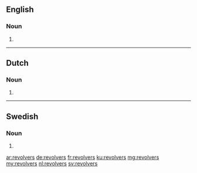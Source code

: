 ==English==

===Noun===
{{head|en|plural}}

# {{plural of|revolver|lang=en}}

----

==Dutch==

===Noun===
{{head|nl}}

# {{nl-noun form of|pl|revolver}}

----

==Swedish==

===Noun===
{{head|sv|noun form}}

# {{sv-noun-form-indef-gen|revolver}}

[[ar:revolvers]]
[[de:revolvers]]
[[fr:revolvers]]
[[ku:revolvers]]
[[mg:revolvers]]
[[my:revolvers]]
[[nl:revolvers]]
[[sv:revolvers]]